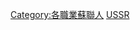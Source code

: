 {{Commonscat|Journalists from the Soviet Union}}

[[Category:各職業蘇聯人|Category:各職業蘇聯人]]
[[Category:各國記者|USSR]]